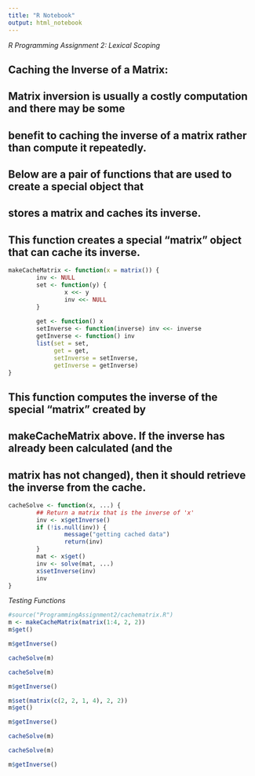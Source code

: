 ```yaml
---
title: "R Notebook"
output: html_notebook
---
```


*R Programming Assignment 2: Lexical Scoping*

## Caching the Inverse of a Matrix:
## Matrix inversion is usually a costly computation and there may be some 
## benefit to caching the inverse of a matrix rather than compute it repeatedly.
## Below are a pair of functions that are used to create a special object that 
## stores a matrix and caches its inverse.


## This function creates a special "matrix" object that can cache its inverse.

```r

makeCacheMatrix <- function(x = matrix()) {
        inv <- NULL
        set <- function(y) {
                x <<- y
                inv <<- NULL
        }
        
        get <- function() x
        setInverse <- function(inverse) inv <<- inverse
        getInverse <- function() inv
        list(set = set,
             get = get,
             setInverse = setInverse,
             getInverse = getInverse)
}


```



## This function computes the inverse of the special "matrix" created by 
## makeCacheMatrix above. If the inverse has already been calculated (and the 
## matrix has not changed), then it should retrieve the inverse from the cache.

```r

cacheSolve <- function(x, ...) {
        ## Return a matrix that is the inverse of 'x'
        inv <- x$getInverse()
        if (!is.null(inv)) {
                message("getting cached data")
                return(inv)
        }
        mat <- x$get()
        inv <- solve(mat, ...)
        x$setInverse(inv)
        inv
}

```


*Testing Functions*

```r

#source("ProgrammingAssignment2/cachematrix.R")
m <- makeCacheMatrix(matrix(1:4, 2, 2))
m$get()

```


```r

m$getInverse()

```


```r

cacheSolve(m)

```


```r

cacheSolve(m)

```


```r

m$getInverse()

```


```r

m$set(matrix(c(2, 2, 1, 4), 2, 2))
m$get()

```


```r

m$getInverse()

```


```r

cacheSolve(m)

```


```r

cacheSolve(m)

```


```r

m$getInverse()

```

